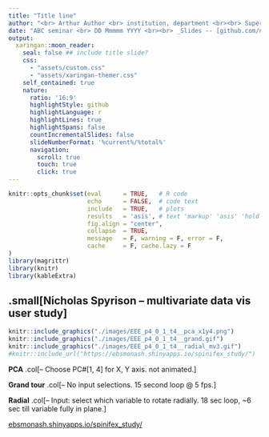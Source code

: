 ```yaml
---
title: "Title line"
author: "<br> Arthur Author <br> institution, department <br><br> Supervisors: Prof. Jane Doe,<br> Prof. Jack Smith<br>"
date: "ABC seminar <br> DD Mmmmm YYYY <br><br> _Slides -- [github.com/nspyrison/rmd_templates/slides_lite/](https://github.com/nspyrison/rmd_templates/slides_lite/)_"
output:
  xaringan::moon_reader:
    seal: false ## include title slide?
    css: 
      - "assets/custom.css"
      - "assets/xaringan-themer.css"
    self_contained: true
    nature:
      ratio: '16:9'
      highlightStyle: github 
      highlightLanguage: r 
      highlightLines: true
      highlightSpans: false 
      countIncrementalSlides: false
      slideNumberFormat: '%current%/%total%'
      navigation:
        scroll: true 
        touch: true
        click: true
---
```

```r
knitr::opts_chunk$set(eval      = TRUE,   # R code 
                      echo      = FALSE,  # code text
                      include   = TRUE,   # plots
                      results   = 'asis', # text 'markup' 'asis' 'hold' 'hide'
                      fig.align = "center",
                      collapse  = TRUE,
                      message   = F, warning = F, error = F, 
                      cache     = F, cache.lazy = F
)
library(magrittr)
library(knitr)
library(kableExtra)
```

## .small[Nicholas Spyrison -- multivariate data vis user study]

```r
knitr::include_graphics("./images/EEE_p4_0_1_t4__pca_x1y4.png")
knitr::include_graphics("./images/EEE_p4_0_1_t4__grand.gif")
knitr::include_graphics("./images/EEE_p4_0_1_t4__radial_mv3.gif")
#knitr::include_url("https://ebsmonash.shinyapps.io/spinifex_study/")
```

__PCA__ .col[-- Choose PC#[1, 4] for X, Y axis. not animated.]

__Grand tour__ .col[-- No input selections. 15 second loop @ 5 fps.]

__Radial__ .col[-- Input: select which variable to rotate radially. 18 sec loop, ~6 sec till variable fully in plane.]

[ebsmonash.shinyapps.io/spinifex_study/](https://ebsmonash.shinyapps.io/spinifex_study/)
